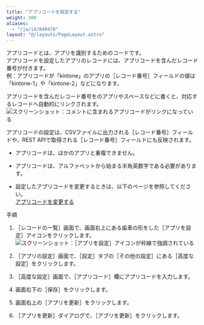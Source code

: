 ```yaml
---
title: "アプリコードを設定する"
weight: 300
aliases:
  - "/ja/id/040478"
layout: "@/layouts/PageLayout.astro"
---
```




アプリコードとは、アプリを識別するためのコードです。  
アプリコードを設定したアプリのレコードには、アプリコードを含んだレコード番号が付きます。  
例：アプリコードが「kintone」のアプリの<Wovn>［レコード番号］</Wovn>フィールドの値は「kintone-1」や「kintone-2」などになります。

アプリコードを含んだレコード番号を<Kintone />のアプリやスペースなどに書くと、対応するレコードへ自動的にリンクされます。
<Img src="/k/kintone/img-ja/appcode_img3.png" alt="スクリーンショット：コメントに含まれるアプリコードがリンクになっている" />

<Warning>

アプリコードの設定は、CSVファイルに出力される<Wovn>［レコード番号］</Wovn>フィールドや、REST APIで取得される<Wovn>［レコード番号］</Wovn>フィールドにも反映されます。


</Warning>

<Note>


* アプリコードは、ほかのアプリと重複できません。

* アプリコードは、アルファベットから始まる半角英数字である必要があります。

* 設定したアプリコードを変更するときは、以下のページを参照してください。  
  [アプリコードを変更する](/k/ja/id/040826.html)


</Note>

<Heading id="app_othersettings_appcode_10">手順</Heading>
1. <Wovn>［レコードの一覧］</Wovn>画面で、画面右上にある歯車の形をした<Wovn>［アプリを設定］</Wovn>アイコンをクリックします。  
   <Img src="/k/kintone/img/settings_new_icon.png" alt="スクリーンショット：［アプリを設定］アイコンが枠線で強調されている" />

1. <Wovn>［アプリの設定］</Wovn>画面で、<Wovn>［設定］</Wovn>タブの<Wovn>［その他の設定］</Wovn>にある<Wovn>［高度な設定］</Wovn>をクリックします。

1. <Wovn>［高度な設定］</Wovn>画面で、<Wovn>［アプリコード］</Wovn>欄にアプリコードを入力します。

1. 画面右下の<Wovn>［保存］</Wovn>をクリックします。

1. 画面右上の<Wovn>［アプリを更新］</Wovn>をクリックします。

1. <Wovn>［アプリを更新］</Wovn>ダイアログで、<Wovn>［アプリを更新］</Wovn>をクリックします。
